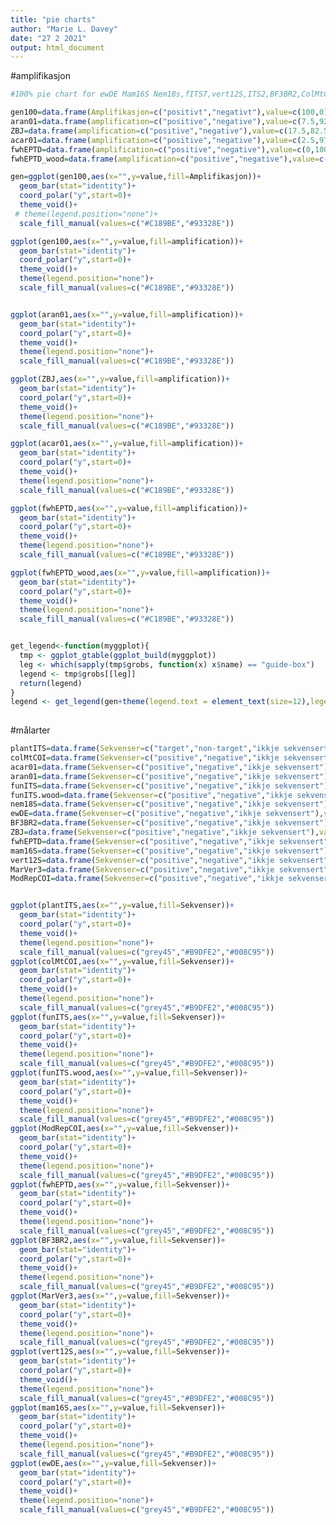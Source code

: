 ---
title: "pie charts"
author: "Marie L. Davey"
date: "27 2 2021"
output: html_document
---

#amplifikasjon
```{r}
#100% pie chart for ewDE Mam16S Nem18s,fITS7,vert12S,ITS2,BF3BR2,ColMtCOI,MarVer3,ModRepCOI

gen100=data.frame(Amplifikasjon=c("positivt","negativt"),value=c(100,0))
aran01=data.frame(amplification=c("positive","negative"),value=c(7.5,92.5))
ZBJ=data.frame(amplification=c("positive","negative"),value=c(17.5,82.5))
acar01=data.frame(amplification=c("positive","negative"),value=c(2.5,97.5))
fwhEPTD=data.frame(amplification=c("positive","negative"),value=c(0,100))
fwhEPTD_wood=data.frame(amplification=c("positive","negative"),value=c(18,82))

gen=ggplot(gen100,aes(x="",y=value,fill=Amplifikasjon))+
  geom_bar(stat="identity")+
  coord_polar("y",start=0)+
  theme_void()+
 # theme(legend.position="none")+
  scale_fill_manual(values=c("#C189BE","#93328E"))

ggplot(gen100,aes(x="",y=value,fill=amplification))+
  geom_bar(stat="identity")+
  coord_polar("y",start=0)+
  theme_void()+
  theme(legend.position="none")+
  scale_fill_manual(values=c("#C189BE","#93328E"))


ggplot(aran01,aes(x="",y=value,fill=amplification))+
  geom_bar(stat="identity")+
  coord_polar("y",start=0)+
  theme_void()+
  theme(legend.position="none")+
  scale_fill_manual(values=c("#C189BE","#93328E"))

ggplot(ZBJ,aes(x="",y=value,fill=amplification))+
  geom_bar(stat="identity")+
  coord_polar("y",start=0)+
  theme_void()+
  theme(legend.position="none")+
  scale_fill_manual(values=c("#C189BE","#93328E"))

ggplot(acar01,aes(x="",y=value,fill=amplification))+
  geom_bar(stat="identity")+
  coord_polar("y",start=0)+
  theme_void()+
  theme(legend.position="none")+
  scale_fill_manual(values=c("#C189BE","#93328E"))

ggplot(fwhEPTD,aes(x="",y=value,fill=amplification))+
  geom_bar(stat="identity")+
  coord_polar("y",start=0)+
  theme_void()+
  theme(legend.position="none")+
  scale_fill_manual(values=c("#C189BE","#93328E"))

ggplot(fwhEPTD_wood,aes(x="",y=value,fill=amplification))+
  geom_bar(stat="identity")+
  coord_polar("y",start=0)+
  theme_void()+
  theme(legend.position="none")+
  scale_fill_manual(values=c("#C189BE","#93328E"))


get_legend<-function(myggplot){
  tmp <- ggplot_gtable(ggplot_build(myggplot))
  leg <- which(sapply(tmp$grobs, function(x) x$name) == "guide-box")
  legend <- tmp$grobs[[leg]]
  return(legend)
}
legend <- get_legend(gen+theme(legend.text = element_text(size=12),legend.title=element_text(size=14,face="bold"),panel.background = element_blank()))
     
```


#målarter
```{r}
plantITS=data.frame(Sekvenser=c("target","non-target","ikkje sekvensert"),value=c(55,45,0))
colMtCOI=data.frame(Sekvenser=c("positive","negative","ikkje sekvensert"),value=c(1,99,0))
acar01=data.frame(Sekvenser=c("positive","negative","ikkje sekvensert"),value=c())
aran01=data.frame(Sekvenser=c("positive","negative","ikkje sekvensert"),value=c())
funITS=data.frame(Sekvenser=c("positive","negative","ikkje sekvensert"),value=c(86,14,0))
funITS.wood=data.frame(Sekvenser=c("positive","negative","ikkje sekvensert"),value=c(73,27,0))
nem18S=data.frame(Sekvenser=c("positive","negative","ikkje sekvensert"),value=c())
ewDE=data.frame(Sekvenser=c("positive","negative","ikkje sekvensert"),value=c(74,26,0))
BF3BR2=data.frame(Sekvenser=c("positive","negative","ikkje sekvensert"),value=c(1,99,0))
ZBJ=data.frame(Sekvenser=c("positive","negative","ikkje sekvensert"),value=c())
fwhEPTD=data.frame(Sekvenser=c("positive","negative","ikkje sekvensert"),value=c(0,0,100))
mam16S=data.frame(Sekvenser=c("positive","negative","ikkje sekvensert"),value=c(17,83,0))
vert12S=data.frame(Sekvenser=c("positive","negative","ikkje sekvensert"),value=c(59,41,0))
MarVer3=data.frame(Sekvenser=c("positive","negative","ikkje sekvensert"),value=c(0.5,99.5,0))
ModRepCOI=data.frame(Sekvenser=c("positive","negative","ikkje sekvensert"),value=c(1,99,0))


ggplot(plantITS,aes(x="",y=value,fill=Sekvenser))+
  geom_bar(stat="identity")+
  coord_polar("y",start=0)+
  theme_void()+
  theme(legend.position="none")+
  scale_fill_manual(values=c("grey45","#B9DFE2","#008C95"))
ggplot(colMtCOI,aes(x="",y=value,fill=Sekvenser))+
  geom_bar(stat="identity")+
  coord_polar("y",start=0)+
  theme_void()+
  theme(legend.position="none")+
  scale_fill_manual(values=c("grey45","#B9DFE2","#008C95"))
ggplot(funITS,aes(x="",y=value,fill=Sekvenser))+
  geom_bar(stat="identity")+
  coord_polar("y",start=0)+
  theme_void()+
  theme(legend.position="none")+
  scale_fill_manual(values=c("grey45","#B9DFE2","#008C95"))
ggplot(funITS.wood,aes(x="",y=value,fill=Sekvenser))+
  geom_bar(stat="identity")+
  coord_polar("y",start=0)+
  theme_void()+
  theme(legend.position="none")+
  scale_fill_manual(values=c("grey45","#B9DFE2","#008C95"))
ggplot(ModRepCOI,aes(x="",y=value,fill=Sekvenser))+
  geom_bar(stat="identity")+
  coord_polar("y",start=0)+
  theme_void()+
  theme(legend.position="none")+
  scale_fill_manual(values=c("grey45","#B9DFE2","#008C95"))
ggplot(fwhEPTD,aes(x="",y=value,fill=Sekvenser))+
  geom_bar(stat="identity")+
  coord_polar("y",start=0)+
  theme_void()+
  theme(legend.position="none")+
  scale_fill_manual(values=c("grey45","#B9DFE2","#008C95"))
ggplot(BF3BR2,aes(x="",y=value,fill=Sekvenser))+
  geom_bar(stat="identity")+
  coord_polar("y",start=0)+
  theme_void()+
  theme(legend.position="none")+
  scale_fill_manual(values=c("grey45","#B9DFE2","#008C95"))
ggplot(MarVer3,aes(x="",y=value,fill=Sekvenser))+
  geom_bar(stat="identity")+
  coord_polar("y",start=0)+
  theme_void()+
  theme(legend.position="none")+
  scale_fill_manual(values=c("grey45","#B9DFE2","#008C95"))
ggplot(vert12S,aes(x="",y=value,fill=Sekvenser))+
  geom_bar(stat="identity")+
  coord_polar("y",start=0)+
  theme_void()+
  theme(legend.position="none")+
  scale_fill_manual(values=c("grey45","#B9DFE2","#008C95"))
ggplot(mam16S,aes(x="",y=value,fill=Sekvenser))+
  geom_bar(stat="identity")+
  coord_polar("y",start=0)+
  theme_void()+
  theme(legend.position="none")+
  scale_fill_manual(values=c("grey45","#B9DFE2","#008C95"))
ggplot(ewDE,aes(x="",y=value,fill=Sekvenser))+
  geom_bar(stat="identity")+
  coord_polar("y",start=0)+
  theme_void()+
  theme(legend.position="none")+
  scale_fill_manual(values=c("grey45","#B9DFE2","#008C95"))

```
